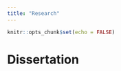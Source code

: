 ```yaml
---
title: "Research"
---
```


```r
knitr::opts_chunk$set(echo = FALSE)
```

# Dissertation